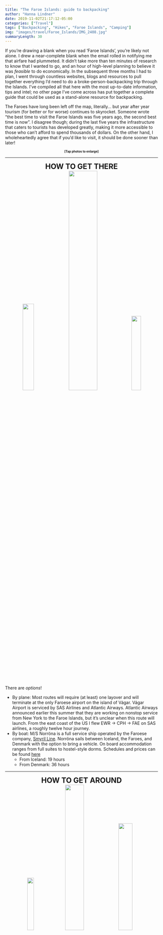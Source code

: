 ```yaml
---
title: "The Faroe Islands: guide to backpacking"
author: "Hanna Lindner"
date: 2019-11-02T21:17:12-05:00 
categories: ["Travel"]
tags: ["Backpacking", "Hikes", "Faroe Islands", "Camping"]
img: "images/travel/Faroe_Islands/IMG_2408.jpg"
summaryLength: 30
---
```


If you're drawing a blank when you read 'Faroe Islands', you're likely not alone. I drew a near-complete blank when the email rolled in notifying me that airfare had plummeted. It didn't take more than ten minutes of research to know that I wanted to go, and an hour of high-level planning to believe it was *feasible* to do economically. In the subsequent three months I had to plan, I went through countless websites, blogs and resources to pull together everything I'd need to do a broke-person-backpacking trip through the Islands. I've compiled all that here with the most up-to-date information, tips and intel; no other page I've come across has put together a complete guide that could be used as a stand-alone resource for backpacking.  

The Faroes have long been left off the map, literally... but year after year tourism (for better or for worse) continues to skyrocket. Someone wrote "the best time to visit the Faroe Islands was five years ago, the second best time is now". I disagree though; during the last five years the infrastructure that caters to tourists has developed greatly, making it more accessible to those who can't afford to spend thousands of dollars. On the other hand, I wholeheartedly agree that if you'd like to visit, it should be done sooner than later!

<center>
<font size="1">
**[Tap photos to enlarge]**
</font>
</center>
--- 

<center>
<font size="5">
**HOW TO GET THERE**
</font>
</center>
<center>
[![](/images/travel/Faroe_Islands/IMG_2198.JPG){ width=27% }](https://www.hannalindner.com/travel/Faroe_Islands/IMG_2198.jpg)
[![](/images/travel/Faroe_Islands/IMG_0134.JPG){ width=43% }](https://www.hannalindner.com/travel/Faroe_Islands/IMG_0134.jpg)
[![](/images/travel/Faroe_Islands/IMG_5270.JPG){ width=25% }](https://www.hannalindner.com/travel/Faroe_Islands/IMG_5270.jpg)  
</center>

There are *options*!  

- By plane: Most routes will require (at least) one layover and will terminate at the only Faroese airport on the island of Vágar. Vágar Airport is serviced by SAS Airlines and Atlantic Airways. Atlantic Airways announced earlier this summer that they are working on nonstop service from New York to the Faroe Islands, but it's unclear when this route will launch. From the east coast of the US I flew EWR -> CPH -> FAE on SAS airlines, a roughly twelve hour journey.  
- By boat: M/S Norröna is a full service ship operated by the Faroese company, [Smyril Line](www.symrilline.com). Norröna sails between Iceland, the Faroes, and Denmark with the option to bring a vehicle. On board accommodation ranges from full suites to hostel-style dorms. Schedules and prices can be found [here](www.symrilline.com/prices)  
    - From Iceland: 19 hours  
    - From Denmark: 36 hours  

---

<center>
<font size="5">
**HOW TO GET AROUND**
</font>
</center>
<center>
[![](/images/travel/Faroe_Islands/IMG_3010 2.JPG){ width=21% }](https://www.hannalindner.com/travel/Faroe_Islands/IMG_3010 2.jpg)
[![](/images/travel/Faroe_Islands/IMG_3845 2.JPG){ width=35% }](https://www.hannalindner.com/travel/Faroe_Islands/IMG_3845 2.jpg)
[![](/images/travel/Faroe_Islands/IMG_5755a.jpg){ width=30% }](https://www.hannalindner.com/travel/Faroe_Islands/IMG_5755a.jpg)
</center>

  &emsp; By and large, the most convenient way to get around is to rent a vehicle. Nearly all the rental companies are located either at the Airport or in the capital of Tórshavn, 45 minutes from the airport. A list of rental agencies can be found [here](https://www.visitfaroeislands.com/plan-your-stay/transport/car-rental/). Prices vary greatly based on location, high vs. low season, manual vs. automatic transmission, and car type but one should budget _at least_ $50 USD per day, less fees.  
  &emsp; Driving in the Faroes has its quirks. There are two sub-sea toll tunnels connecting the more populated islands (toll 100 DKK, ~\$15 USD). These tolls are only collected in one direction of travel and can be paid at the end of the tunnel at the Effo gas station within three days. In addition, there are numerous mountain tunnels throughout the country. The older ones require some caution as they are only wide enough for traffic to flow in one direction, so use the shoulder if available, otherwise pull into turnouts if you don't have the right of way. Most importantly, watch out for sheep!! You are required to call the police if sheep meets car. Check out the full [driving guide](https://www.visitfaroeislands.com/plan-your-stay/transport/getting-around/). As much as it is convenient, it is also expensive (AF)... 
  <center>
    [![](/images/travel/Faroe_Islands/IMG_3486.JPG){ width=26% }](https://www.hannalindner.com/travel/Faroe_Islands/IMG_3486.jpg)
    [![](/images/travel/Faroe_Islands/IMG_8397.JPG){ width=42% }](https://www.hannalindner.com/travel/Faroe_Islands/IMG_8397.jpg)
  </center>
  &emsp; Alternatively, one can make use of the available public transit: bus, ferry and helicopter. This was my tactic, and I read a lot of criticisms beforehand regarding going this route; the argument being that it leaves you limited. I couldn't disagree more! There wasn't a single destination I wanted to visit that I couldn't reach using the transit system. (There were minimal times where I had to use bus + hitchhike). It does however, require a degree of planning and flexibility.  
  &emsp; [Strandfaraskip Landsins](https://www.ssl.fo/en/) operates the bus and ferry system. First, consider how much you plan to use the bus and ferry systems because there are fare options: individual fare, 4-day unlimited, and 7-day unlimited. The unlimited options run 500 DKK (~\$74 USD) and 700 DKK (~\$103 USD) respectively. This may seem expensive but remember this includes passenger-only ferry fare  (except to Mykines). Travel cards can be purchased at the airport information booth or on any of the buses that stop at the Tórshavn bus terminal. Individual fares are route/distance based, and theoretically can be [calculated online](https://www.ssl.fo/en/tickets-and-prices/prices/) except the app seems broken...  
  &emsp; A transit map can be found [here](https://www.ssl.fo/en/customer-service/travel-map/), and the timetables [here](https://www.ssl.fo/en/timetable/ferry/7-tvoroyri-torshavn/). Regarding bus stops, they are easily located as most have a small bus shelter, or a yellow bus sign at the very least. It can be a little confusing in Tórshavn because the bus stops are numerous thanks to the (free) Tórshavn bus service. For an SSL bus, you can always get on and off at the [Tórshavn bus termial](https://www.google.com/maps/place/Bus+terminal/@62.0080025,-6.7672003,17z/data=!3m1!4b1!4m5!3m4!1s0x48bc2e0195976161:0x9a06ce04c59992ef!8m2!3d62.008!4d-6.7650116), though you can also request to get off elsewhere in Tórshavn. If you're planning with the time tables and notice that a ferry arrives in a village the same time a bus leaves that village, know they do this *on purpose* and they will wait for folks coming off the ferry. Info on the Tórshavn city bus [here](https://drive.google.com/file/d/1pumIUyjY0GOrQLUOOeEwSChLWdqgL-6C/view). Additionally there is a free [city bus](https://www.klaksvik.fo/download/file/c6bcfac26519b9335648332378f48a8302fc9f41.pdf) in the next largest city, Klaksvik.  
  &emsp; Using the ferry system is relatively straightforward: locate the ferry terminal, walk on, pay (on the outbound journey only) and make yourself comfortable. If you are bringing your vehicle, the only difference is you will want to show up a bit earlier to join the car queue to drive your vehicle on board. Depending on the route, the size of the ferries and their vehicle capacity differ greatly. The longest ferry ride is a two hour journey from Tórshavn to the southern most island of Suðuroy. This ferry has 7 decks and a full cafeteria. On the other end of the spectrum is the ferry to Mykines, which necessitates comment.  
  <center>
    [![](/images/travel/Faroe_Islands/IMG_1074.JPG){ width=47% }](https://www.hannalindner.com/travel/Faroe_Islands/IMG_1074.jpg)
  </center>
  &emsp; Mykines is one of the most popular stops in the Faroes thanks to its spectacular colonies of seabirds and puffins. It is also one of the hardest locations to access, as it's only reached by ferry or helicopter. Couple that with the fact that weather conditions often do not favor the ferry, and it can turn into a sore spot for those not willing/able to be flexible. Most important is to book **early**, and plan to try to go early in your trip case of a cancellation. The ferry Jósup holds 70 passengers only; occasionally they will offer additional trips during high season if enough people sign up. Tickets are separate from SSL travel cards and can be booked from the [Mykines website](http://www.mykines.fo/#/home). Note that if a trip is canceled due to weather you will be notified in advance and refunded. When I visited Mykines, I booked the helicopter outbound, and a return ferry all in the same day. However I was fully aware (and prepared) for the fact that if the evening ferry was canceled, I would then need to camp overnight in a village with a population of 17... i.e. there are few options there for supplies and accommodation.  
  <center>
  [![](/images/travel/Faroe_Islands/IMG_5400 2.JPG){ width=36% }](https://www.hannalindner.com/travel/Faroe_Islands/IMG_5400 2.jpg)
  [![](/images/travel/Faroe_Islands/IMG_0046 4.JPG){ width=28% }](https://www.hannalindner.com/travel/Faroe_Islands/IMG_0046 4.JPG)
  [![](/images/travel/Faroe_Islands/IMG_0050 3.JPG){ width=32% }](https://www.hannalindner.com/travel/Faroe_Islands/IMG_0050 3.JPG)
  </center>
  &emsp; Thanks to heavy government subsidies, it's possible to travel by helicopter while in the Faroes without needing to take out a small loan. Atlantic Airways runs the service, and depending on the route, you can [book](https://tyrla.atlantic.fo/) up to 7 or 2 days in advance. The helicopter runs on Mondays, Wednesdays and Fridays (sometimes Saturdays too) on a set timetable. You can only book trips in one direction, as it is really meant for the locals to be able to get around efficiently. You should arrive half an hour prior to departure to get checked in. I flew two trips: from [Tórshavn](https://www.google.com/maps/place/Heliport+Bodanes/@62.0190489,-6.7636944,1095m/data=!3m1!1e3!4m5!3m4!1s0x0:0x6171c4fb9132c869!8m2!3d62.0215483!4d-6.7574662) to [Mykines](https://www.google.com/maps/place/EKMS-+Mykines+Heliport/@62.1021344,-7.6472649,173m/data=!3m2!1e3!4b1!4m5!3m4!1s0x48be9300854447bb:0x42f590d91980803c!8m2!3d62.1021328!4d-7.6458798), and Tórshavn to Vágar (departs from the airport). The booking confirmation doesn't give detailed location information for departure, other than the city/village so if booking from somewhere other than those mentioned, I suggest checking a day or two prior with one of the many visitor centers. Both of my heli trips ran a cool ~$30 USD.  
  <center>
  [![](/images/travel/Faroe_Islands/thumbnail_IMG_2546.jpg){ width=40% }](https://www.hannalindner.com/travel/Faroe_Islands/thumbnail_IMG_2546.jpg)
  </center>
  &emsp; The last option for getting around is to hitchhike. There aren't a ton of places around the world where I'd rely on hitchhiking as a sole means of transit but the Faroes are special! This is  easiest in the smaller villages versus in Tórshavn and Klaksvik. There were a small handful of times when the bus didn't go quite where I needed to start a hike, or I didn't want to wait around for the bus so I'd opt for hitchhiking. The longest I waited was maybe ten minutes, and it was a great way to authentically see the Faroes; with the knowledge of a local! Some villages are *so* small that traffic is really limited - keep this is mind if you're on a schedule.
  
---

<center>
<font size="5">
**HOW + WHERE TO CAMP**
</font>
</center>
<center>
  [![](/images/travel/Faroe_Islands/IMG_3346.JPG){ width=70% }](https://www.hannalindner.com/travel/Faroe_Islands/IMG_3346.jpg)
</center>

  &emsp; Before getting into the specifics of the campsites, it is worth touching on gear. It is inevitable that at least one night will have absolutely wretched weather, so you really should prepare for the worst. That means making sure your (very waterproof) tent is sturdy enough to not buckle under the wind, perhaps replacing tent stakes with something built for poor conditions, and making sure guylines are up each night. Information on where to buy camping fuel can be found [here](https://www.visitfaroeislands.com/plan-your-stay/accommodation/camping/). (There seems to be two brands of fuel sold; UGAS [pictured here](https://www.hannalindner.com/travel/Faroe_Islands/IMG_3089.jpg), is what fits an MSR Pocket Rocket, and probably most standard camp stoves).  
  &emsp; Because much of the land in the Faroes is privately owned, there is no option to wild camp and you must make do with the 22 designated locations scattered throughout the islands. Most of the info can be found through the [camping website](https://camping.fo/locations), but this isn't always up to date and certain sites lack details especially when it comes to booking and payments. The camps located in small villages typically work in conjunction with a hostel, guest house, or visitor center to deal with payment. Price varies based on facilities offered at the site but range from 90 DKK to 200 DKK (~\$14 - ~\$30 USD). The following are sites I stayed at along with my experience and tips.  
  <center>
  [![](/images/travel/Faroe_Islands/IMG_2341.JPG){ width=40% }](https://www.hannalindner.com/travel/Faroe_Islands/IMG_2341.jpg)
  [![](/images/travel/Faroe_Islands/IMG_2354.JPG){ width=23% }](https://www.hannalindner.com/travel/Faroe_Islands/IMG_2354.jpg)
  [![](/images/travel/Faroe_Islands/IMG_2356.JPG){ width=30% }](https://www.hannalindner.com/travel/Faroe_Islands/IMG_2356.jpg)  
  </center>
  - [**Streymoy - Tórshavn:**](https://camping.fo/locations/location/80/torshavn) Definitely the least scenic/relaxing but the most convenient, as Tórshavn serves as a central location for supplies and transit. One should absolutely [book in advance](https://www.booking.com/hotel/fo/torshavn-camping.html?aid=304142&label=gen173nr-1DCAEoggI46AdIM1gEaEyIAQGYAQa4ARfIAQzYAQPoAQGIAgGoAgO4AovTp-YFwAIB&sid=55cc51fd71f1e9a766879e5fbcffb409&all_sr_blocks=471982403_147384822_2_0_0&checkin=2019-08-21&checkout=2019-08-22&dest_id=-2752670&dest_type=city&group_adults=1&group_children=0&hapos=1&highlighted_blocks=471982403_147384822_2_0_0&hpos=1&lang=en-us&no_rooms=1&req_adults=1&req_children=0&room1=A&sb_price_type=total&soz=1&sr_order=popularity&srepoch=1556736558&srpvid=4c4f8457a9210044&type=total&ucfs=1&lang_click=top;cdl=da;lang_changed=1) if possible during high season. By the end of August when I visited, it wasn't necessary to do so. Simply show up and pay inside the hostel (95 DKK, ~$14 USD). Camping here shares facilities with the hostel including kitchen, common space, showers, toilets, laundry, and wifi. The camping space itself is small, and is adjacent to a main road, so bring ear plugs!
    <center>
  [![](/images/travel/Faroe_Islands/IMG_2587.JPG){ width=32% }](https://www.hannalindner.com/travel/Faroe_Islands/IMG_2587.jpg)
  [![](/images/travel/Faroe_Islands/IMG_3437.JPG){ width=40% }](https://www.hannalindner.com/travel/Faroe_Islands/IMG_3437.jpg)
  [![](/images/travel/Faroe_Islands/IMG_2568.JPG){ width=23% }](https://www.hannalindner.com/travel/Faroe_Islands/IMG_2568.jpg)  
  </center>
  - [**Vágar - Giljanes:**](https://camping.fo/locations/location/82/giljanes) Located in between the villages of Miðvágur and Sandavágur, the Giljanes campsite is probably the next most popular after Tórshavn, and also merits [booking in advance](http://www.giljanes.fo/hostel/index.php/booking) if possible during high season. The set up is very similar to that of Tórshavn, except there is no front desk. Rather, there's a woman that hangs around the premise to accept payment. (Try to bring cash here if only staying one night - there is a minimum card payment and it is more than a single night's stay). It is possible to walk to this site from either of the neighboring villages.  
    <center>
  [![](/images/travel/Faroe_Islands/IMG_3081.JPG){ width=43% }](https://www.hannalindner.com/travel/Faroe_Islands/IMG_3081.jpg)
    [![](/images/travel/Faroe_Islands/IMG_0066.JPG){ width=51% }](https://www.hannalindner.com/travel/Faroe_Islands/IMG_0066.JPG)
  </center>
  - [**Kalsoy - Mikladalur:**](https://camping.fo/locations/location/72/mikladalur) This is one of those sites that's hard to get info on ahead of time, so most people tend to just show up. In theory, one pays for their stay at [Visit Norðoy](http://www.visitnordoy.fo) in Klaksvik on the way in. The tent area is large, quiet, and has a great view of the village and fjords. The facilities are basic: toilet and shower unless you rent the camping house which has a kitchen. The Seal Woman Statue is a short walk from the campsite, along with a large bus shelter that has seating, outlets, and a vending machine. This was one of my favorite sites!  
    <center>
  [![](/images/travel/Faroe_Islands/IMG_3222.JPG){ width=27% }](https://www.hannalindner.com/travel/Faroe_Islands/IMG_3222.jpg)
  [![](/images/travel/Faroe_Islands/IMG_3215.JPG){ width=51% }](https://www.hannalindner.com/travel/Faroe_Islands/IMG_3215.jpg)
  </center>
  - [**Eysturoy - Gjógv:**](https://camping.fo/locations/location/77/gjogv) I had a real love-hate relationship with this site. On one hand, I adored the village. On the other hand, the camping space you get for the price is outrageous. Payment is handled through [Gjáargarður Guesthouse](https://www.campingbygjogv.com/#) and while there is space for both caravans and tents (tent space is majorly cramped), everyone is charged the 200 DKK (\$30 USD) for a caravan. If you're trying to be slick and camp without paying, fine - possible, but you'll lack a key to access the toilets, showers, laundry and wifi password. Pro tip: buddy up with someone, split the cost and share the key for the facilities.
    <center>
  [![](/images/travel/Faroe_Islands/IMG_0691.JPG){ width=31% }](https://www.hannalindner.com/travel/Faroe_Islands/IMG_0691.jpg)
  [![](/images/travel/Faroe_Islands/IMG_4062.JPG){ width=27% }](https://www.hannalindner.com/travel/Faroe_Islands/IMG_3336.MOV)
  [![](/images/travel/Faroe_Islands/IMG_4777.JPG){ width=28% }](https://www.hannalindner.com/travel/Faroe_Islands/IMG_4777.jpg)
  </center>
  - [**Nólsoy - Nólsoy**](https://camping.fo/locations/location/79/nolsoy): Unless you do some digging, tent camping is not advertised for Nólsoy, but rest assured! There is a campsite, it is large (relatively speaking), picturesque, peaceful, and *free*. Definitely another favorite of mine. I had the entire site to myself, probably due in part to the poor advertising. As in any case, there's a trade off: Nólsoy is free because there are no facilities, other than the public toilets a few minutes walk into the village. Otherwise, you are suggested to use the sea if you need a shower (they've got the cutest little beach) and there is a grocery store in the village along with a few cafes and restaurants - just be mindful of the limited hours of operation. Major pro tip: go to the visitor center and ask to use the sauna (45 DKK?)... and don't you dare forget to jump in the sea.  
  
  &emsp; While I didn't get to stay here, I heard the [Æðuvík](https://camping.fo/locations/location/73/aeduvik) campsite is one of the more peaceful and picturesque options. Plus, they've got a hot tub you can rent. Additionally I didn't stay in [Eiði](https://camping.fo/locations/location/74/eidi) but another traveler I met did, and she said it was like something out of a horror movie in terms of facilities. Finally, I ran into so many people who overlooked the details of the [Klaksvik campsite](https://camping.fo/locations/location/139/klaksvik)... IT NO LONGER EXISTS. YOU CANNOT CAMP IN KLAKSVIK (for now)! A listing of all the campsites on Eysturoy with contact info for booking can be found [here](https://www.visiteysturoy.fo/en/accommodation/camping-og-tents/).

---

<center>
<font size="5">
**WHAT TO HIKE**
</font>
</center>

My itinerary packed as many hikes in as possible, anticipating that Mother Nature would have other things in store for me half the time. I think I experienced a great deal of luck, as only one of my attempts was truly thwarted by weather. I generally went for the classics, detailed below. These can all be found in great detail in the [Visit Faroe Islands hiking guide](https://visitfaroeislands.com/content/uploads/2016/07/vfi_hiking_uk_hqcompressed.pdf), except for the Kallur Lighthouse hike and Niðan á Barm.

  <center>
  [![](/images/travel/Faroe_Islands/IMG_2409.jpg){ width=41% }](https://www.hannalindner.com/travel/Faroe_Islands/IMG_2409.jpg)
  [![](/images/travel/Faroe_Islands/IMG_2401.jpg){ width=33% }](https://www.hannalindner.com/travel/Faroe_Islands/IMG_2401.jpg)
  [![](/images/travel/Faroe_Islands/IMG_0057.JPG){ width=18% }](https://www.hannalindner.com/travel/Faroe_Islands/IMG_0057.jpg)
  </center>
- **Vágar - Sørvágsvatn (5km/3mi RT):** I don't know if it was because this was my first hike of the trip, but my brain could not compute the beauty and essence of this place. Easily the most popular hike in the country, it's got the price tag to boot. Reach the [trailhead](https://www.google.com/maps/place/Mi%C3%B0v%C3%A1gurt+to+B%C3%B8sdalafossur+Trail+Head/@62.0449181,-7.206733,15z/data=!4m13!1m7!3m6!1s0x48be84a2a8c3bb37:0xac5a8a304b331a6b!2zU8O4cnbDoWdzdmF0bg!3b1!8m2!3d62.0484905!4d-7.235695!3m4!1s0x48be83d1e240376f:0xba9dcd19b4503184!8m2!3d62.0420245!4d-7.1994594) by traveling to the village of Miðvágur (bus route 300), and paying the 200 DKK (~$30 USD) hiking fee at the kiosk (only manned after 8am). Payment also includes a hot beverage and toilet access. It's certainly a hefty fee, but worth it in my opinion. However it would have been nice to see that money being used by the landowner to make more trail improvements - it was nearly impossible to get through the steep mud at the end.  

  <center>
  [![](/images/travel/Faroe_Islands/IMG_0163.jpg){ width=50% }](https://www.hannalindner.com/travel/Faroe_Islands/IMG_0163.jpg)
  [![](/images/travel/Faroe_Islands/IMG_0165.jpg){ width=50% }](https://www.hannalindner.com/travel/Faroe_Islands/IMG_0165.jpg)
  </center>
- **Vágar - Múlafossur/Gásadalur (7km/4.5mi RT):** After finishing the hike to Sørvágsvatn I caught a hitchhike to Bøur to make the hike to Gásadalur (even though, one can drive there now). The closest one can get by bus is to Sørvágur on the 300. The route consists of crossing over a steep mountain and into the valley, and is rated as difficult. Travel in one direction is about 2.5 hours so it's important to consider the forecast before setting out. The [trailhead](https://www.google.com/maps/place/62%C2%B005'53.8%22N+7%C2%B024'11.1%22W/@62.0913166,-7.4018486,13z/data=!4m6!3m5!1s0x48be9a9ce89b5d65:0xffbdc0713c8491e9!7e2!8m2!3d62.09827!4d-7.4030685) is located just before the tunnel to the left. Exhausted from hiking with my pack all day, I caught a hitchhike out of Gásadalur which only took a few minutes.
  <center>
  [![](/images/travel/Faroe_Islands/IMG_0148.jpg){ width=51% }](https://www.hannalindner.com/travel/Faroe_Islands/IMG_0148.jpg)
  [![](/images/travel/Faroe_Islands/IMG_0012.jpg){ width=43% }](https://www.hannalindner.com/travel/Faroe_Islands/IMG_0012.jpg)
  [![](/images/travel/Faroe_Islands/IMG_0121.jpg){ width=28% }](https://www.hannalindner.com/travel/Faroe_Islands/IMG_0121.jpg)
  [![](/images/travel/Faroe_Islands/IMG_4238.jpg){ width=24% }](https://www.hannalindner.com/travel/Faroe_Islands/IMG_2751.MOV)
  </center>
- **Mykines - Mykineshólmur (7km/4.5mi RT):** If you're lucky enough to get to Mykines, this hike to see the puffins and seabird colonies is surely on your agenda. This is another hike with a fee (100 DKK ~$15 USD) and can be paid [online](http://www.mykines.fo/#/home). Walk towards the west end of the village to locate the trail. The initial ascent is a bit steep but the hike as a whole is moderate. Definitely a great one to take slow and appreciate the raw beauty of Mykines and the swarms of birds. It's imperative to stay on trail here as it's surrounded by nesting puffins - whose population is sadly dwindling.  

  <center>
  [![](/images/travel/Faroe_Islands/IMG_0082 4.jpg){ width=31% }](https://www.hannalindner.com/travel/Faroe_Islands/IMG_0100.MP4)
  [![](/images/travel/Faroe_Islands/IMG_0065.jpg){ width=31% }](https://www.hannalindner.com/travel/Faroe_Islands/IMG_0065.jpg)
  [![](/images/travel/Faroe_Islands/IMG_0146.JPG){ width=31% }](https://www.hannalindner.com/travel/Faroe_Islands/IMG_0146.JPG)
  </center>
- **Suðuroy - Hvannhagi (6km/4mi loop):** This was the one hike I didn't originally plan, but weather pushed me to the much shorter Hvannhagi hike instead of the Suðuroy north to south hike. After disembarking the ferry, jump on the bus to Tvøroyri and walk west down Ovari Vegur (road) until it turns to trail. In not atrocious weather I imagine it's generally a moderate hike, but a shit storm of rain, fog and wind made it rather difficult. I was fortunate enough to run into a guided group that let me walk with them, otherwise I probably wouldn't have made the entire journey. After the steep descent just before Hvannhagi, one can either return the same way or continue the loop which eventually meets up with the inbound trail. Note that continuing the loop requires some scrambling and the trail isn't well marked. 

  <center>
  [![](/images/travel/Faroe_Islands/IMG_0214.jpg){ width=32% }](https://www.hannalindner.com/travel/Faroe_Islands/IMG_0214.jpg)
  [![](/images/travel/Faroe_Islands/IMG_1867.jpg){ width=42% }](https://www.hannalindner.com/travel/Faroe_Islands/IMG_1867.jpg)
  [![](/images/travel/Faroe_Islands/IMG_0101.JPG){ width=47% }](https://www.hannalindner.com/travel/Faroe_Islands/IMG_0101.JPG)
  </center>
- **Kalsoy - Kallur Lighthouse (5km/3mi RT):** It's not the most convenient to get to the tiny northern islands, but the hike to Kallur Lighthouse is one of several attractions that make it worth the journey. From Tórshavn, take bus 400 to Klaksvik, then ferry 56 to Syðradalur and finally bus 506 to Trøllanes. The trail starts at the west end of the tiny village. After the initial ascent, it's a fairly easy hike to the lighthouse. The tricky part is trying to identify the 'right' trail after passing the large cairns. Whether you end up on the real trail, or a sheep trail (as I did), it doesn't matter much as you'll likely be going in the right direction either way. There are some short offshoot trails to explore once you reach the lighthouse - the views from here are pretty spectacular! From here I recommend jumping back on the 506 and stopping in, or spending the night, in the nearby village, Mikladalur.

  <center>
  [![](/images/travel/Faroe_Islands/IMG_0139 3.JPG){ width=32% }](https://www.hannalindner.com/travel/Faroe_Islands/IMG_0139 3.JPG)
  [![](/images/travel/Faroe_Islands/IMG_0125 3.jpg){ width=32% }](https://www.hannalindner.com/travel/Faroe_Islands/IMG_0125 3.jpg)
  [![](/images/travel/Faroe_Islands/IMG_0107 3.jpg){ width=32% }](https://www.hannalindner.com/travel/Faroe_Islands/IMG_0107 3.jpg)
  </center>
- **Eysturoy - Niðan á Barm (3km/2mi RT):** This isn't a widely documented hike, but it was still a lovely consolation prize after timing, weather and exhaustion kept me from reaching Slættaratindur once I made it to Gjógv. You'll find the trailhead boasting a money collection box at the northwest side of the village. The landowner asks for 50 DKK (~$7 USD), which I found quite fair for the amount of work that has been put into the trail. (It's rather steep, much of it has wood or carved steps). It gets extremely windy midway through and most people seemed to turn around, but carrying on is well worth it for the serene cliffs at the end. One can choose to return down the same way, or make it into a loop hike.

  <center>
  [![](/images/travel/Faroe_Islands/IMG_0060 3.jpg){ width=27% }](https://www.hannalindner.com/travel/Faroe_Islands/IMG_0060 3.jpg)
  [![](/images/travel/Faroe_Islands/IMG_0025 2.jpg){ width=52% }](https://www.hannalindner.com/travel/Faroe_Islands/IMG_0025 2.jpg)  
  
  [![](/images/travel/Faroe_Islands/IMG_0106 2.JPG){ width=48% }](https://www.hannalindner.com/travel/Faroe_Islands/IMG_0106 2.JPG)
  [![](/images/travel/Faroe_Islands/IMG_0058 2.JPG){ width=30% }](https://www.hannalindner.com/travel/Faroe_Islands/IMG_0058 2.JPG)
  </center>
- **Nólsoy - Borðan (13km/8mi RT):** I feel like Nólsoy is woefully under appreciated due to its lack of massive sea cliffs. For a longer leisure hike, head to Nólsoy and make the hike to Borðan, which covers the length of the southern half of the island. The trail starts to left of the farm house at the end of Korndalsgøta road. This journey is all about slowing down and taking it all in, from the tall grasses to the squish of the mud under your feet. It's true... most of the terrain is exceptionally squishy and wet. Borðan is uninhabited now, but the old lighthouse is still happy to greet you when you arrive. 

---

<center>
<font size="5">
**GEAR LIST**
</font>
</center>

Essentials:  

- <strike>Rain jacket:</strike> A **DAMN GOOD** rain jacket: [Black Diamond Liquid Point jacket](https://www.backcountry.com/black-diamond-liquid-point-shell-jacket-womens?iv_=__iv_p_1_g_20964213139_c_306550114483_w_aud-318683175055:dsa-130400094739_n_g_d_c_v__l__t__r_1t1_x__y__f__o__z__i__j__s__e__h_9007284_ii__vi__&CMP_ID=PD_GOc001BR&utm_source=Google&utm_medium=PSBR&k_clickid=_k_CjwKCAjwibzsBRAMEiwA1pHZrnqpblJ9UXQ6GfVt5cqnT21_9xOfgPdN0Y49emizosCLpLqpdGQ9hRoCsmcQAvD_BwE_k_&rmatt=tsid:1042759|cid:305226139|agid:20964213139|tid:aud-318683175055:dsa-130400094739|crid:306550114483|nw:g|rnd:3421414261038777903|dvc:c|adp:1t1|mt:b|loc:9007284&gclid=CjwKCAjwibzsBRAMEiwA1pHZrnqpblJ9UXQ6GfVt5cqnT21_9xOfgPdN0Y49emizosCLpLqpdGQ9hRoCsmcQAvD_BwE) (I'm now a firm believer in Goretex)
- Sturdy AF tent: [Marmot Tungsten 1P 3S tent](https://www.backcountry.com/marmot-tungsten-1p-tent-1-person-3-season)
- Pack: [Black Diamond Onyx 57 liter pack](https://www.amazon.com/Black-Diamond-Onyx-Camping-Backpack/dp/B00DB1C1OS)  
- Waterproof pack cover: [Osprey pack cover (large)](https://www.amazon.com/Osprey-UltraLight-Raincover-Shadow-Large/dp/B00M45HWIM/ref=sr_1_1?keywords=osprey%2Bpack%2Bcover&qid=1569685393&s=sporting-goods&sr=1-1&th=1&psc=1) (This was a last minute purchase and damn, am I glad I did).
- Sleeping bag: [Big Agnes Lulu 15 synthetic integrated sleeping bag](https://www.rei.com/rei-garage/product/152267/big-agnes-lulu-15-sleeping-bag-womens)
- Sleeping pad: [Klymit insulated inflatable + camp pillow](https://www.costco.com/Klymit-Insulated-Static-V-Sleeping-Pad-with-X-Pillow.product.100320380.html) (okay... nobody *needs* a camp pillow)  
- Camp Stove: [MSR Pocket Rocket 2](https://www.backcountry.com/msr-pocketrocket-2-mini-stove-kit?CMP_SKU=CAS00CD&MER=0406&skid=CAS00CD-ONECOL-S8L&mr:trackingCode=604CAEAA-611E-E811-8102-005056944E17&mr:referralID=NA&mr:device=c&mr:adType=plaonline&iv_=__iv_p_1_g_39323529961_c_154691826213_w_aud-603159017437:pla-727236381327_n_g_d_c_v__l__t__r_1o4_x_pla_y_7811_f_online_o_CAS00CD-ONECOL-S8L_z_US_i_en_j_727236381327_s__e__h_9007284_ii__vi__&CMP_ID=PLA_GOc001&utm_source=Google&utm_medium=PLA&k_clickid=_k_CjwKCAjwibzsBRAMEiwA1pHZrhIsog4jLU7vPdK0vg5zoB8DRCMA4n400fx6U7rq5WQzKxQ9geNtthoCeOcQAvD_BwE_k_&gclid=CjwKCAjwibzsBRAMEiwA1pHZrhIsog4jLU7vPdK0vg5zoB8DRCMA4n400fx6U7rq5WQzKxQ9geNtthoCeOcQAvD_BwE) + UGAS fuel
- Warm base layer: [Columbia omni-heat](https://www.columbia.com/technology-omniheatreflective/#prefn1=productClass&prefv1=Baselayer) leggings and long sleeve shirt  
- Water repellent pants: [Columbia omni-shield pants](https://www.columbia.com/technology-omnishield/?icpa=tech&icid=subhero&icsa=f18&prid=rainandstain&crid=Omni-Shield#prefn1=activity&prefn2=productClass&prefv1=Hiking&prefv2=Pants) (special shoutout to the [Saturday trail pant](https://www.columbia.com/womens-saturday-trail-stretch-pant-1579861.html?dwvar_1579861_variationColor=265))
- Waterproof boots: [Columbia Newton Ridge boot](https://www.columbia.com/womens-newton-ridge-plus-waterproof-hiking-boot-BL3783.html?dwvar_BL3783_variationColor=231#start=1) 
- Warm hat: I used a wool headband which was good for summer. Half the time it was just useful to keep my hair from blowing all over the place!  
- Camp towel: any small quick drying towel will do
- Wool socks: [REI midweight wool socks](https://www.rei.com/product/118960/rei-co-op-midweight-merino-wool-hiking-34-crew-socks-womens)

Worth considering:  

- Headlamp: [Petzl Tikka](https://www.backcountry.com/petzl-tikka-headlamp-ptz006k?skid=PTZ006K-BL-ONESIZ&ti=U2VhcmNoIFJlc3VsdHM6cGV0emwgaGVhZGxhbXBzOjE6MzpwZXR6bCBoZWFkbGFtcHM=)   
- Dry bags for clothes and electronics: [Columbia PFG dry bags](https://www.columbia.com/low-drag-ii-drybag-set-1868331.html) (move this up to essential if you haven't got a pack cover)  
- Hydration bladder: [Camelbak 3L reservoir](https://www.backcountry.com/camelbak-crux-water-reservoir?s=a)  
- Camp/shower shoes: [Chacos ZX/2 sport sandals](https://www.rei.com/rei-garage/search?q=chacos&origin=web&pagesize=32&ir=q%3Achacos&sort=relevance&outlet=true)
- Power bank: [10000 mAh solar charger](https://www.amazon.com/gp/product/B07DW5LK2Z/ref=ppx_yo_dt_b_asin_title_o05_s00?ie=UTF8&psc=1) (Ironic, I know...)
- Waterproof gloves: [Sealskinz](https://www.rei.com/product/105954/sealskinz-dragon-eye-waterproof-gloves) (only found these useful for setting up camp in the rain)
- Sock liners: [Injinji wool liners](https://www.rei.com/product/112776/injinji-nuwool-liner-crew-socks) (I was really skeptical and reluctant to pay $12 for sock liners but my feet were still healing from blisters on a prior trip so it seemed like a good choice... It ended up being a *stellar* choice, these things are a godsend!)

Wish I had brought:  

- Hiking poles: Would have been nice for descending wet, muddy mountains whilst wearing my pack

---

<center>
<font size="5">
**MISCELLANEOUS RESOURCES**
</font>
</center>

- [Country map](https://www.hannalindner.com/travel/Faroe_Islands/FaroesMap.pdf) with transit routes + marked camping spots
- [Map of bus routes](https://www.ssl.fo/en/customer-service/travel-map)  
- [2019 tourist guide](https://visitfaroeislands.com/content/uploads/2019/03/tg2019_uk_lowres_spread.pdf)  
- [Village maps](http://visitnordoy.fo/frontpage/plan-your-stay/villages-maps/) for the northern islands  
- [High resolution village map](https://www.visitfaroeislands.com/content/uploads/2018/01/faroeislandsmapwithcityandvillagenameson2.png)  
- Visit Faroes [camping guide](https://issuu.com/visitfaroeislands/docs/camping_in_the_faroe_islands-issuu)

---

<center>
  [![](/images/travel/Faroe_Islands/IMG_0162.jpg){ width=60% }](https://www.hannalindner.com/travel/Faroe_Islands/IMG_0162.jpg)
</center>
<center>
**I want to acknowledge the past, present, and future generations of the Native Faroese people that originally settled in 9 A.D. It is their willingness to share their land, culture and kindness that make trips like this possible. Ultimately it is the people and their spirit that we remember and carry on to the next destination. Takk fyri!**
</center>
---